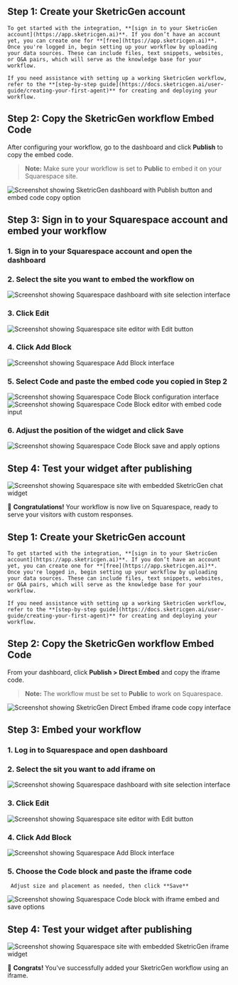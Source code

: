 <Tabs>
  <Tab title="Floating Chat Bubble">
  
  ## **Step 1: Create your SketricGen account**

    To get started with the integration, **[sign in to your SketricGen account](https://app.sketricgen.ai)**. If you don’t have an account yet, you can create one for **[free](https://app.sketricgen.ai)**. Once you're logged in, begin setting up your workflow by uploading your data sources. These can include files, text snippets, websites, or Q&A pairs, which will serve as the knowledge base for your workflow.

    If you need assistance with setting up a working SketricGen workflow, refer to the **[step-by-step guide](https://docs.sketricgen.ai/user-guide/creating-your-first-agent)** for creating and deploying your workflow.

  ## **Step 2: Copy the SketricGen workflow Embed Code**

  After configuring your workflow, go to the dashboard and click **Publish** to copy the embed code.

  > **Note:** Make sure your workflow is set to **Public** to embed it on your Squarespace site.

  ![Screenshot showing SketricGen dashboard with Publish button and embed code copy option](/images/squarespace/screenshot1.png)

  ## **Step 3: Sign in to your Squarespace account and embed your workflow**

  ### 1. Sign in to your Squarespace account and open the dashboard  
  ### 2. Select the site you want to embed the workflow on

  ![Screenshot showing Squarespace dashboard with site selection interface](/images/squarespace/screenshot2.png)

  ### 3. Click **Edit**  

  ![Screenshot showing Squarespace site editor with Edit button](/images/squarespace/screenshot3.png)

  ### 4. Click **Add Block**  

  ![Screenshot showing Squarespace Add Block interface](/images/squarespace/screenshot4.png)

  ### 5. Select **Code** and paste the embed code you copied in Step 2  

  ![Screenshot showing Squarespace Code Block configuration interface](/images/squarespace/screenshot5.png)  
  ![Screenshot showing Squarespace Code Block editor with embed code input](/images/squarespace/screenshot6.png)  

  ### 6. Adjust the position of the widget and click **Save**

  ![Screenshot showing Squarespace Code Block save and apply options](/images/squarespace/screenshot7.png)

  ## **Step 4: Test your widget after publishing**

  ![Screenshot showing Squarespace site with embedded SketricGen chat widget](/images/squarespace/screenshot8.png)

  🎉 **Congratulations!** Your workflow is now live on Squarespace, ready to serve your visitors with custom responses.

  </Tab>

  <Tab title="Inline iFrame Embed">
  
  ## **Step 1: Create your SketricGen account**

    To get started with the integration, **[sign in to your SketricGen account](https://app.sketricgen.ai)**. If you don’t have an account yet, you can create one for **[free](https://app.sketricgen.ai)**. Once you're logged in, begin setting up your workflow by uploading your data sources. These can include files, text snippets, websites, or Q&A pairs, which will serve as the knowledge base for your workflow.

    If you need assistance with setting up a working SketricGen workflow, refer to the **[step-by-step guide](https://docs.sketricgen.ai/user-guide/creating-your-first-agent)** for creating and deploying your workflow.

  ## **Step 2: Copy the SketricGen workflow Embed Code**

  From your dashboard, click **Publish > Direct Embed** and copy the iframe code.

  > **Note:** The workflow must be set to **Public** to work on Squarespace.

  ![Screenshot showing SketricGen Direct Embed iframe code copy interface](/images/squarespace/screenshot9.png)

  ## **Step 3: Embed your workflow**

  ### 1. Log in to Squarespace and open dashboard
  ### 2. Select the sit you want to add iframe on
  ![Screenshot showing Squarespace dashboard with site selection interface](/images/squarespace/screenshot2.png)  
  ### 3. Click **Edit**

  ![Screenshot showing Squarespace site editor with Edit button](/images/squarespace/screenshot3.png)  

  ### 4. Click **Add Block**

  ![Screenshot showing Squarespace Add Block interface](/images/squarespace/screenshot4.png)

  ### 5. Choose the **Code** block and paste the iframe code  
     Adjust size and placement as needed, then click **Save**

  ![Screenshot showing Squarespace Code block with iframe embed and save options](/images/squarespace/screenshot10.png)

  ## **Step 4: Test your widget after publishing**

  ![Screenshot showing Squarespace site with embedded SketricGen iframe widget](/images/squarespace/screenshot11.png)

  🎉 **Congrats!** You've successfully added your SketricGen workflow using an iframe.

  </Tab>
</Tabs>

